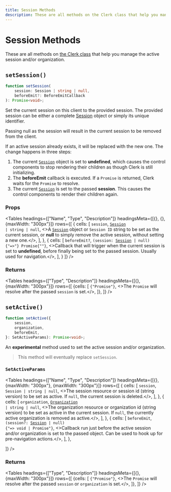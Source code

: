 ```yaml
---
title: Session Methods
description: These are all methods on the Clerk class that help you manage the active session and/or organization.
---
```




# Session Methods

These are all methods on [the Clerk class](/reference-js/clerk/clerk) that help you manage the active session and/or organization.

## `setSession()`

```typescript
function setSession(
    session: Session | string | null,
    beforeEmit?: BeforeEmitCallback
): Promise<void>;
```

Set the current session on this client to the provided session. The provided session can be either a complete <a href="/reference-js/session">Session</a> object or simply its unique identifier.

Passing null as the session will result in the current session to be removed from the client.

If an active session already exists, it will be replaced with the new one. The change happens in three steps:

1. The current <a href="/reference-js/session">`Session`</a> object is set to **undefined**, which causes the control components to stop rendering their children as though Clerk is still initializing.
2. The **beforeEmit** callback is executed. If a `Promise` is returned, Clerk waits for the `Promise` to resolve.
3. The current <a href="/reference-js/session">`Session`</a> is set to the passed **session**. This causes the control components to render their children again.

### Props


<Tables
  headings={["Name", "Type", "Description"]}
  headingsMeta={[{}, {}, {maxWidth: "300px"}]}
  rows={[
  {
  cells: [
  <code>session</code>,
  <code><a href="/reference-js/session">Session</a> | string | null</code>,
  <>A <code><a href="/reference-js/session">Session</a></code> object or <code>Session ID</code> string to be set as the current session, or <strong>null</strong> to simply remove the active session, without setting a new one.</>,
  ],
  },
    {
  cells: [
  <code>beforeEmit?</code>,
  <code>(session: <a href="/reference-js/session">Session</a> | null) {"=>"} Promise{"<any>"}</code>,
  <>Callback that will trigger when the current session is set to <strong>undefined</strong>, before finally being set to the passed session. Usually used for navigation.</>,
  ],
  }
  ]}
/>


### Returns

<Tables
  headings={["Type", "Description"]}
  headingsMeta={[{}, {maxWidth: "300px"}]}
  rows={[
  {cells: [
  <code>{"Promise<void>"}</code>,
  <>The <code>Promise</code> will resolve after the passed <code>session</code> is set.</>,
  ]},
  ]}
/>


## `setActive()`

```typescript
function setActive({
    session,
    organization,
    beforeEmit,
}: SetActiveParams): Promise<void>;
```

An **experimental** method used to set the active session and/or organization.

> This method will eventually replace `setSession`.

### `SetActiveParams`


<Tables
  headings={["Name", "Type", "Description"]}
  headingsMeta={[{}, {maxWidth: "300px"}, {maxWidth: "300px"}]}
  rows={[
  {
  cells: [
  <code>session</code>,
  <code>Session | string | null</code>,
  <>The session resource or session id (string version) to be set as active. If <code>null</code>, the current session is deleted.</>,
  ],
  },
  {
  cells: [
  <code>organization</code>,
  <code><a href="/reference-js/organization/organization">Organization</a> | string | null</code>,
  <>The organization resource or organization id (string version) to be set as active in the current session. If <code>null</code>, the currently active organization is removed as active.</>,
  ],
  },
  {
  cells: [
  <code>beforeEmit</code>,
  <code>(session?: <a href="/reference-js/session">Session</a> | null) {"=> void | Promise<any>"}</code>,
  <>Callback run just before the active session and/or organization is set to the passed object. Can be used to hook up for pre-navigation actions.</>,
  ],
  },
  
  ]}
/>


### Returns

<Tables
  headings={["Type", "Description"]}
  headingsMeta={[{}, {maxWidth: "300px"}]}
  rows={[
  {cells: [
  <code>{"Promise<void>"}</code>,
  <>The <code>Promise</code> will resolve after the passed <code>session</code> or <code>organization</code> is set.</>,
  ]},
  ]}
/>
